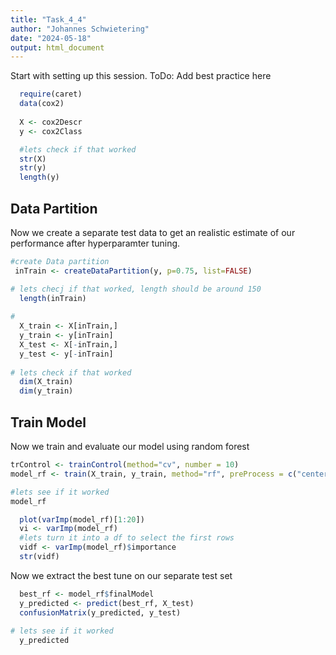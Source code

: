 ```yaml
---
title: "Task_4_4"
author: "Johannes Schwietering"
date: "2024-05-18"
output: html_document
---
```


Start with setting up this session. ToDo: Add best practice here
```r

  require(caret)
  data(cox2)
  
  X <- cox2Descr
  y <- cox2Class

  #lets check if that worked
  str(X)
  str(y)
  length(y)

```

## Data Partition

Now we create a separate test data to get an realistic estimate of our performance after hyperparamter tuning. 

```r

#create Data partition
 inTrain <- createDataPartition(y, p=0.75, list=FALSE)

# lets checj if that worked, length should be around 150
  length(inTrain)
  
# 
  X_train <- X[inTrain,]
  y_train <- y[inTrain]
  X_test <- X[-inTrain,]
  y_test <- y[-inTrain]
  
# lets check if that worked
  dim(X_train)
  dim(y_train)

```

## Train Model

Now we train and evaluate our model using random forest


```r

trControl <- trainControl(method="cv", number = 10)
model_rf <- train(X_train, y_train, method="rf", preProcess = c("center","scale"), trainControl=trControl)

#lets see if it worked
model_rf

```


```r
  plot(varImp(model_rf)[1:20])
  vi <- varImp(model_rf)
  #lets turn it into a df to select the first rows
  vidf <- varImp(model_rf)$importance
  str(vidf)

```

Now we extract the best tune on our separate test set

```r
  best_rf <- model_rf$finalModel
  y_predicted <- predict(best_rf, X_test)
  confusionMatrix(y_predicted, y_test)
  
# lets see if it worked
  y_predicted

```


